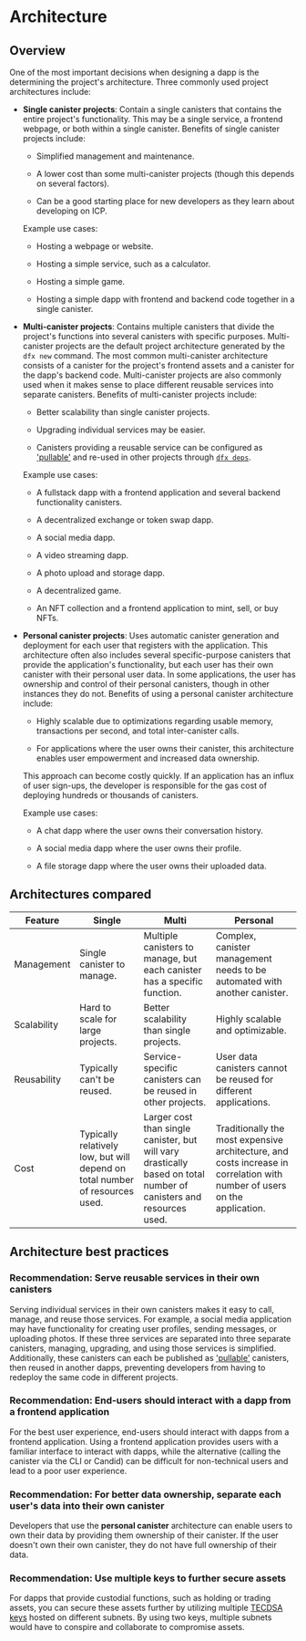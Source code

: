 # Architecture 

## Overview 

One of the most important decisions when designing a dapp is the determining the project's architecture. Three commonly used project architectures include:

- **Single canister projects**: Contain a single canisters that contains the entire project's functionality. This may be a single service, a frontend webpage, or both within a single canister. Benefits of single canister projects include:

    - Simplified management and maintenance.

    - A lower cost than some multi-canister projects (though this depends on several factors). 

    - Can be a good starting place for new developers as they learn about developing on ICP. 

    Example use cases:

    - Hosting a webpage or website.

    - Hosting a simple service, such as a calculator.

    - Hosting a simple game.

    - Hosting a simple dapp with frontend and backend code together in a single canister. 

- **Multi-canister projects**: Contains multiple canisters that divide the project's functions into several canisters with specific purposes. Multi-canister projects are the default project architecture generated by the `dfx new` command. The most common multi-canister architecture consists of a canister for the project's frontend assets and a canister for the dapp's backend code. Multi-canister projects are also commonly used when it makes sense to place different reusable services into separate canisters. Benefits of multi-canister projects include:

    - Better scalability than single canister projects.
    
    - Upgrading individual services may be easier. 

    - Canisters providing a reusable service can be configured as ['pullable'](/docs/current/developer-docs/setup/best-practices/pulling-canister-dependencies) and re-used in other projects through [`dfx deps`](/docs/current/references/cli-reference/dfx/dfx-deps). 

    Example use cases:

    - A fullstack dapp with a frontend application and several backend functionality canisters.

    - A decentralized exchange or token swap dapp.

    - A social media dapp. 

    - A video streaming dapp.

    - A photo upload and storage dapp.

    - A decentralized game.

    - An NFT collection and a frontend application to mint, sell, or buy NFTs. 

- **Personal canister projects**: Uses automatic canister generation and deployment for each user that registers with the application. This architecture often also includes several specific-purpose canisters that provide the application's functionality, but each user has their own canister with their personal user data. In some applications, the user has ownership and control of their personal canisters, though in other instances they do not. Benefits of using a personal canister architecture include:

    - Highly scalable due to optimizations regarding usable memory, transactions per second, and total inter-canister calls. 

    - For applications where the user owns their canister, this architecture enables user empowerment and increased data ownership. 

    This approach can become costly quickly. If an application has an influx of user sign-ups, the developer is responsible for the gas cost of deploying hundreds or thousands of canisters. 

    Example use cases:

    - A chat dapp where the user owns their conversation history.

    - A social media dapp where the user owns their profile. 

    - A file storage dapp where the user owns their uploaded data. 

## Architectures compared 

| Feature | Single | Multi | Personal | 
|---------|--------|-------|----------|
| Management | Single canister to manage. | Multiple canisters to manage, but each canister has a specific function. | Complex, canister management needs to be automated with another canister.|
| Scalability | Hard to scale for large projects. | Better scalability than single projects. | Highly scalable and optimizable. |
| Reusability | Typically can't be reused. | Service-specific canisters can be reused in other projects. | User data canisters cannot be reused for different applications.|
| Cost | Typically relatively low, but will depend on total number of resources used. | Larger cost than single canister, but will vary drastically based on total number of canisters and resources used. | Traditionally the most expensive architecture, and costs increase in correlation with number of users on the application. |

## Architecture best practices

### Recommendation: Serve reusable services in their own canisters 

Serving individual services in their own canisters makes it easy to call, manage, and reuse those services. For example, a social media application may have functionality for creating user profiles, sending messages, or uploading photos. If these three services are separated into three separate canisters, managing, upgrading, and using those services is simplified. Additionally, these canisters can each be published as ['pullable'](/docs/current/developer-docs/setup/best-practices/pulling-canister-dependencies) canisters, then reused in another dapps, preventing developers from having to redeploy the same code in different projects.

### Recommendation: End-users should interact with a dapp from a frontend application

For the best user experience, end-users should interact with dapps from a frontend application. Using a frontend application provides users with a familiar interface to interact with dapps, while the alternative (calling the canister via the CLI or Candid) can be difficult for non-technical users and lead to a poor user experience. 

### Recommendation: For better data ownership, separate each user's data into their own canister

Developers that use the **personal canister** architecture can enable users to own their data by providing them ownership of their canister. If the user doesn't own their own canister, they do not have full ownership of their data. 

### Recommendation: Use multiple keys to further secure assets

For dapps that provide custodial functions, such as holding or trading assets, you can secure these assets further by utilizing multiple [TECDSA keys](/docs/current/developer-docs/integrations/t-ecdsa/index) hosted on different subnets. By using two keys, multiple subnets would have to conspire and collaborate to compromise assets.






